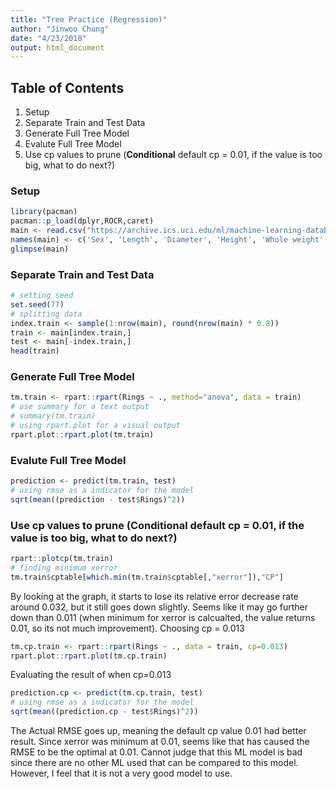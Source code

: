 ```yaml
---
title: "Tree Practice (Regression)"
author: "Jinwoo Chung"
date: "4/23/2018"
output: html_document
---
```


## Table of Contents

1. Setup
2. Separate Train and Test Data
3. Generate Full Tree Model
4. Evalute Full Tree Model
5. Use cp values to prune (**Conditional** default cp = 0.01, if the value is too big, what to do next?)

### Setup
```r
library(pacman)
pacman::p_load(dplyr,ROCR,caret)
main <- read.csv("https://archive.ics.uci.edu/ml/machine-learning-databases/abalone/abalone.data", header = FALSE)
names(main) <- c('Sex', 'Length', 'Diameter', 'Height', 'Whole weight', 'Shucked weight', 'Viscera weight', 'Shell weight', 'Rings')
glimpse(main)
```

### Separate Train and Test Data
```r
# setting seed
set.seed(77)
# splitting data
index.train <- sample(1:nrow(main), round(nrow(main) * 0.8))
train <- main[index.train,]
test <- main[-index.train,]
head(train)
```

### Generate Full Tree Model
```r
tm.train <- rpart::rpart(Rings ~ ., method="anova", data = train)
# use summary for a text output
# summary(tm.train)
# using rpart.plot for a visual output
rpart.plot::rpart.plot(tm.train)
```

### Evalute Full Tree Model
```r
prediction <- predict(tm.train, test)
# using rmse as a indicator for the model
sqrt(mean((prediction - test$Rings)^2))
```

### Use cp values to prune (**Conditional** default cp = 0.01, if the value is too big, what to do next?)
```r
rpart::plotcp(tm.train)
# finding minimum xerror
tm.train$cptable[which.min(tm.train$cptable[,"xerror"]),"CP"]
```

By looking at the graph, it starts to lose its relative error decrease rate around 0.032, but it still goes down slightly.
Seems like it may go further down than 0.011 (when minimum for xerror is calcualted, the value returns 0.01, so its not much improvement).
Choosing cp = 0.013

```r
tm.cp.train <- rpart::rpart(Rings ~ ., data = train, cp=0.013)
rpart.plot::rpart.plot(tm.cp.train)
```

Evaluating the result of when cp=0.013
```r
prediction.cp <- predict(tm.cp.train, test)
# using rmse as a indicator for the model
sqrt(mean((prediction.cp - test$Rings)^2))
```

The Actual RMSE goes up, meaning the default cp value 0.01 had better result. Since xerror was minimum at 0.01, seems like that has caused
the RMSE to be the optimal at 0.01. Cannot judge that this ML model is bad since there are no other ML used that can be compared to this model.
However, I feel that it is not a very good model to use.





